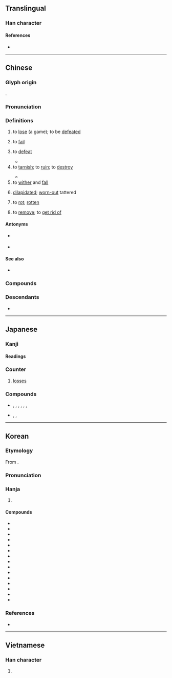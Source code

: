 {{also|败}}
{{character info}}
==Translingual==
{{Han stroke|[[File:敗 - U+06557 - KanjiVG stroke order.svg]]}}

===Han character===
{{Han char|rn=66|rad=攴|as=07|sn=11|four=68840|canj=BCOK|ids=⿰貝攵}}

====References====
* {{Han ref|kx=0471.150|dkj=13227|dj=0824.020|hdz=21462.020|uh=6557|ud=25943|bh=B1D1|bd=45521}}

----

==Chinese==
{{zh-forms|s=败}}

===Glyph origin===
{{Han etym}}
{{Han compound|貝|攴|ls=psc|c1=p|c2=s|t2=strike|alt2=攵}}.

===Pronunciation===
{{zh-pron
|m=bài
|m-s=
|c=baai6
|c-t=
|g=
|h=pfs=
|j=
|mb=bāi
|md=bài
|mn=pāi
|mn-t=bai7
|w=3ba
|x=
|mc=y
|oc=y
|ma=y
|cat=v
}}

===Definitions===
{{zh-hanzi}}

# to [[lose]] (a game); to be [[defeated]]
#: {{zh-x|甲 隊 以 一 比 二 敗 於 乙 隊。|}}
# to [[fail]]
#: {{zh-x|成敗|success of failure}}
# {{lb|zh|transitive}} to [[defeat]]
#* {{zh-x|冬，與 越 人 水戰，大敗 越 人，裂 地 而 封 之。|In the winter he had an engagement with that of Yue, on which he '''inflicted a great defeat''', and was invested with a portion of territory taken from Yue.|ref=Zhuangzi}}
# to [[tarnish]]; to [[ruin]]; to [[destroy]]
#: {{zh-x|身敗名裂|to have one's reputation destroyed}}
#: {{zh-x|傷風敗俗|}}
#* {{zh-x|若之何 其 以 病，敗 君 之 大事 也。||ref=Zuozhuan}}
# to [[wither]] and [[fall]]
#: {{zh-x|枯枝敗葉|withered branches and leaves}}
# [[dilapidated]]; [[worn-out]] {{lb|zh|of clothing}} tattered
#: {{zh-x|敗絮|worn cotton wool}}
# to [[rot]]; [[rotten]]
#: {{zh-x|魚 餒 而 肉 敗 不 食。||ref=Analects}}
# to [[remove]]; to [[get rid of]]
#: {{zh-x|敗火|to relieve internal heat}}

====Antonyms====
* {{sense|to lose}} {{zh-l|勝}}
* {{sense|to fail}} {{zh-l|成}}

====See also====
* {{sense|to lose}} {{zh-l|輸}}

===Compounds===
{{zh-der|敗醬草|傷化敗俗|坐觀成敗|功敗垂成|心灰意敗|不敗之地|得失成敗|兩敗俱傷|事敗垂成|定勝敗|屢戰屢敗|慘敗|喪敗|坑家敗業|兵敗將亡|善敗|形跡敗露|并贓拿敗|優勝劣敗|傲卒多敗|屢敗屢戰|家敗人亡|失敗|反敗為勝|大敗虧輸|大敗|坐視成敗|傷風敗俗|一敗塗地|呰敗|佯敗|劣敗|凋敗|八敗命|成敗興廢|敗子|敗意|成敗|敗財|敗衄|敗部復活|敗壞門面|敗兵折將|敗醬|毀風敗俗|殘兵敗將|敗草|摧敗|敗德|敗將殘兵|敗漏|敗脫|敗國亡家|敗類|敗筆|敗葉|敗壞|敗兆|敗俗傷風|敗俗傷化|敗壞門風|氣急敗壞|敗亡|敗業傾家|敗行|毀敗|敗退|戕敗|打敗|敗軍|朽敗|殘敗|敗北|敗興|殘花敗柳|挫敗|敗絮|敗走|敗不旋踵|戰敗國|敗挫|敗腎|敗軍折將|殘軍敗將|殘垣敗壁|斯文敗類|敗家|敗壞門楣|敗露|敗名失德|橈敗|敗於垂成|敗盟|捉敗|敗常亂俗|敗殘|敗軍之將|成敗利鈍|成敗論人|敗法亂紀|敗火|敗子回頭|敗損|敗柳殘花|敗歲|淪敗|敗化傷風|敗宇頹垣|敗訴|敗仗|成敗得失|打敗仗|打敗子|敗陣|敗國喪家|戰敗|潰敗|新敗|敗缺|敗落|擊敗|敗柳|敗局|敗家子|敗部|敗鼓之皮|敗血症|敗績|敗破|敗事|破敗|腐敗|節節敗退|隳節敗名|雖敗猶榮|身敗名隳|落敗|貪墨敗度|著著失敗|觀望成敗|驕者必敗|驕兵必敗|覆敗|身敗名裂|頹敗|轉敗為勝|酢敗|酸敗|辱門敗戶|辱身敗名|轉敗為功|詐敗|諱敗推過|衰敗|詐敗佯輸|迷人敗本|窳敗|納敗缺|老腐敗|成者為王，敗者為寇}}

===Descendants===
* {{desc|bor=1|th|พ่าย}}

{{zh-cat|Elementary}}

----

==Japanese==

===Kanji===
{{ja-kanji|grade=4|rs=攴07}}

====Readings====
{{ja-readings
|goon=へ, べ
|kanon=はい
|on=ばい
|kun=やぶ-れる, やぶ-る, ま-ける
}}{{attn|ja|Are べ and ばい independent readings or from rendaku?}}

===Counter===
{{ja-pos|はい|counter}}

# [[loss]]es

===Compounds===
* {{sense|lose a game}} {{l|ja|敗北}}, {{l|ja|敗退}}, {{l|ja|敗軍}}, {{l|ja|敗戦}}, {{l|ja|完敗}}, {{l|ja|大敗}}, {{l|ja|勝敗}}
* {{sense|fail}} {{l|ja|失敗}}, {{l|ja|成敗}}, {{l|ja|腐敗}}

----

==Korean==

===Etymology===
From {{der|ko|ltc|sort=패|-}} {{ltc-l|敗}}. 
{{hanja-ety
|dk={{okm-l|뺑〮|ppáy}}
|m={{okm-l|패〯|phǎy}}
|mh={{okm-l|[[ᄒᆡ야디다|ᄒᆡ〮야〮딜]]|hóyyátìl}}
|ml=雜語#하22B
}}

===Pronunciation===
{{ko-hanja-pron|패|l=y}}

===Hanja===
{{ko-hanja-search}}
{{ko-hanja|지다|질|패}}

# {{hanja form of|패|[[defeat]]; [[loss]]|noun}}

====Compounds====
{{der-top3|Compounds}}
* {{ko-l|무패|無敗}}
* {{ko-l|부패|腐敗}}
* {{ko-l|불패|不敗}}
* {{ko-l|승패|勝敗}}
* {{ko-l|실패|失敗}}
* {{ko-l|연패|連敗}}
* {{ko-l|완패|完敗}}
* {{ko-l|참패|慘敗}}
* {{ko-l|패망|敗亡}}
* {{ko-l|패자|敗者}}
* {{ko-l|패전|敗戰}}
* {{ko-l|패업|敗業}}
* {{ko-l|패소|敗訴}}
* {{ko-l|석패|惜敗}}
* {{ko-l|패배|敗北}}
{{der-bottom}}

===References===
* {{R:hanjadoc|4421}}

----

==Vietnamese==

===Han character===
{{vi-readings|rs=攴07|reading=bại, bậy}}

# {{rfdef|vi|sort=攴07}}